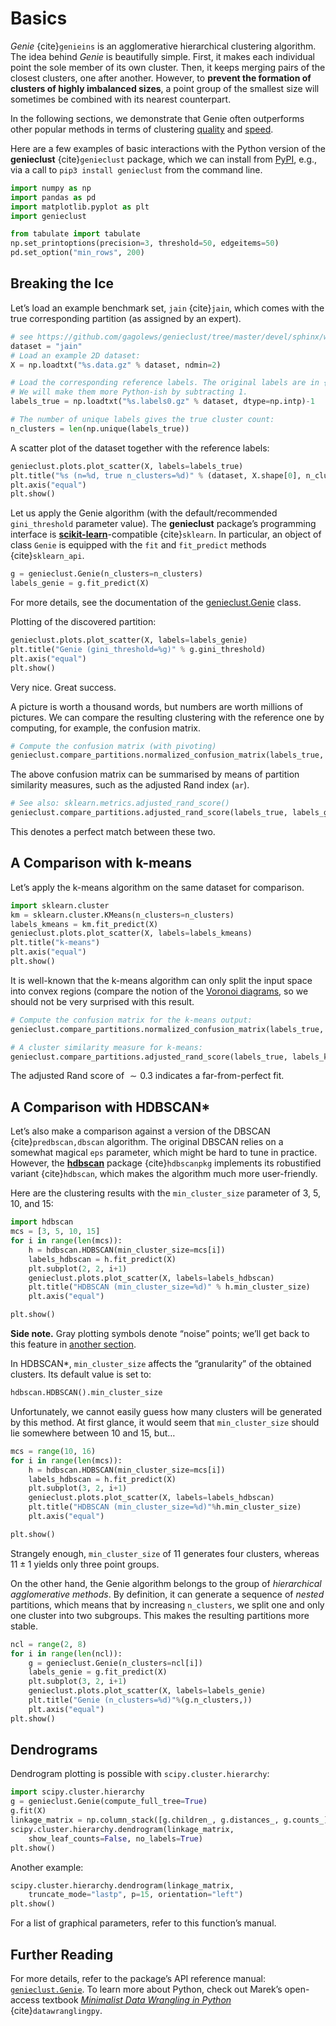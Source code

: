 # Basics

*Genie* {cite}`genieins` is an agglomerative hierarchical clustering
algorithm. The idea behind *Genie* is beautifully simple. First, it makes each
individual point the sole member of its own cluster. Then, it keeps merging pairs
of the closest clusters, one after another. However, to **prevent
the formation of clusters of highly imbalanced sizes**, a point group of the
smallest size will sometimes be combined with its nearest counterpart.

In the following sections, we demonstrate that Genie often outperforms
other popular methods in terms of clustering [quality](benchmarks_ar)
and [speed](timings).

Here are a few examples of basic interactions with the Python version
of the **genieclust** {cite}`genieclust` package,
which we can install from [PyPI](https://pypi.org/project/genieclust/), e.g.,
via a call to `pip3 install genieclust` from the command line.


```python
import numpy as np
import pandas as pd
import matplotlib.pyplot as plt
import genieclust
```


```python
from tabulate import tabulate
np.set_printoptions(precision=3, threshold=50, edgeitems=50)
pd.set_option("min_rows", 200)
```


## Breaking the Ice

Let's load an example benchmark set, `jain` {cite}`jain`, which comes
with the true corresponding partition (as assigned by an expert).

```python
# see https://github.com/gagolews/genieclust/tree/master/devel/sphinx/weave
dataset = "jain"
# Load an example 2D dataset:
X = np.loadtxt("%s.data.gz" % dataset, ndmin=2)

# Load the corresponding reference labels. The original labels are in {1,2,..,k}.
# We will make them more Python-ish by subtracting 1.
labels_true = np.loadtxt("%s.labels0.gz" % dataset, dtype=np.intp)-1

# The number of unique labels gives the true cluster count:
n_clusters = len(np.unique(labels_true))
```


A scatter plot of the dataset together with the reference labels:

```python
genieclust.plots.plot_scatter(X, labels=labels_true)
plt.title("%s (n=%d, true n_clusters=%d)" % (dataset, X.shape[0], n_clusters))
plt.axis("equal")
plt.show()
```

Let us apply the Genie algorithm (with the default/recommended
`gini_threshold` parameter value). The **genieclust** package's programming
interface is [**scikit-learn**](https://scikit-learn.org/)-compatible {cite}`sklearn`.
In particular, an object of class `Genie` is equipped with the
`fit` and `fit_predict` methods {cite}`sklearn_api`.



```python
g = genieclust.Genie(n_clusters=n_clusters)
labels_genie = g.fit_predict(X)
```

For more details, see the documentation of the
[genieclust.Genie](genieclust.Genie) class.



Plotting of the discovered partition:

```python
genieclust.plots.plot_scatter(X, labels=labels_genie)
plt.title("Genie (gini_threshold=%g)" % g.gini_threshold)
plt.axis("equal")
plt.show()
```

Very nice. Great success.

A picture is worth a thousand words, but numbers are worth
millions of pictures. We can compare the resulting clustering with the reference
one by computing, for example, the confusion matrix.


```python
# Compute the confusion matrix (with pivoting)
genieclust.compare_partitions.normalized_confusion_matrix(labels_true, labels_genie)
```

The above confusion matrix can be summarised by means of partition
similarity measures, such as the adjusted Rand index (`ar`).

```python
# See also: sklearn.metrics.adjusted_rand_score()
genieclust.compare_partitions.adjusted_rand_score(labels_true, labels_genie)
```

This denotes a perfect match between these two.



## A Comparison with k-means

Let's apply the k-means algorithm on the same dataset for comparison.

```python
import sklearn.cluster
km = sklearn.cluster.KMeans(n_clusters=n_clusters)
labels_kmeans = km.fit_predict(X)
genieclust.plots.plot_scatter(X, labels=labels_kmeans)
plt.title("k-means")
plt.axis("equal")
plt.show()
```


It is well-known that the k-means algorithm can only split the input space into
convex regions (compare the notion of the
[Voronoi diagrams](https://en.wikipedia.org/wiki/Voronoi_diagram),
so we should not be very surprised with this result.


```python
# Compute the confusion matrix for the k-means output:
genieclust.compare_partitions.normalized_confusion_matrix(labels_true, labels_kmeans)
```

```python
# A cluster similarity measure for k-means:
genieclust.compare_partitions.adjusted_rand_score(labels_true, labels_kmeans)
```

The adjusted Rand score of $\sim 0.3$ indicates a far-from-perfect fit.



## A Comparison with HDBSCAN\*

Let's also make a comparison against a version of the DBSCAN
{cite}`predbscan,dbscan` algorithm. The original DBSCAN relies on a somewhat
magical `eps` parameter, which might be hard to tune in practice. However,
the [**hdbscan**](https://hdbscan.readthedocs.io) package
{cite}`hdbscanpkg` implements its robustified variant
{cite}`hdbscan`, which makes the algorithm much more user-friendly.

Here are the clustering results with the `min_cluster_size` parameter
of 3, 5, 10, and 15:

```python
import hdbscan
mcs = [3, 5, 10, 15]
for i in range(len(mcs)):
    h = hdbscan.HDBSCAN(min_cluster_size=mcs[i])
    labels_hdbscan = h.fit_predict(X)
    plt.subplot(2, 2, i+1)
    genieclust.plots.plot_scatter(X, labels=labels_hdbscan)
    plt.title("HDBSCAN (min_cluster_size=%d)" % h.min_cluster_size)
    plt.axis("equal")

plt.show()
```

**Side note.**
Gray plotting symbols denote "noise" points; we'll get back to this feature
in [another section](noise).




In HDBSCAN\*, `min_cluster_size` affects the "granularity"
of the obtained clusters. Its default value is set to:

```python
hdbscan.HDBSCAN().min_cluster_size
```

Unfortunately, we cannot easily guess how many clusters will be generated
by this method. At first glance, it would seem that `min_cluster_size`
should lie somewhere between 10 and 15, but...

```python
mcs = range(10, 16)
for i in range(len(mcs)):
    h = hdbscan.HDBSCAN(min_cluster_size=mcs[i])
    labels_hdbscan = h.fit_predict(X)
    plt.subplot(3, 2, i+1)
    genieclust.plots.plot_scatter(X, labels=labels_hdbscan)
    plt.title("HDBSCAN (min_cluster_size=%d)"%h.min_cluster_size)
    plt.axis("equal")

plt.show()
```

Strangely enough, `min_cluster_size` of $11$ generates four clusters,
whereas $11\pm 1$ yields only three point groups.

On the other hand, the Genie algorithm belongs
to the group of *hierarchical agglomerative methods*. By definition,
it can generate a sequence of *nested* partitions, which means that by
increasing `n_clusters`, we split one and only one cluster
into two subgroups. This makes the resulting partitions more stable.

```python
ncl = range(2, 8)
for i in range(len(ncl)):
    g = genieclust.Genie(n_clusters=ncl[i])
    labels_genie = g.fit_predict(X)
    plt.subplot(3, 2, i+1)
    genieclust.plots.plot_scatter(X, labels=labels_genie)
    plt.title("Genie (n_clusters=%d)"%(g.n_clusters,))
    plt.axis("equal")
plt.show()
```



## Dendrograms

Dendrogram plotting is possible with `scipy.cluster.hierarchy`:

```python
import scipy.cluster.hierarchy
g = genieclust.Genie(compute_full_tree=True)
g.fit(X)
linkage_matrix = np.column_stack([g.children_, g.distances_, g.counts_])
scipy.cluster.hierarchy.dendrogram(linkage_matrix,
    show_leaf_counts=False, no_labels=True)
plt.show()
```

Another example:

```python
scipy.cluster.hierarchy.dendrogram(linkage_matrix,
    truncate_mode="lastp", p=15, orientation="left")
plt.show()
```

For a list of graphical parameters, refer to this function's manual.



## Further Reading

For more details, refer to the package's API reference
manual: [`genieclust.Genie`](genieclust.Genie).
To learn more about Python, check out Marek's open-access textbook
[*Minimalist Data Wrangling in Python*](https://datawranglingpy.gagolewski.com/)
{cite}`datawranglingpy`.
